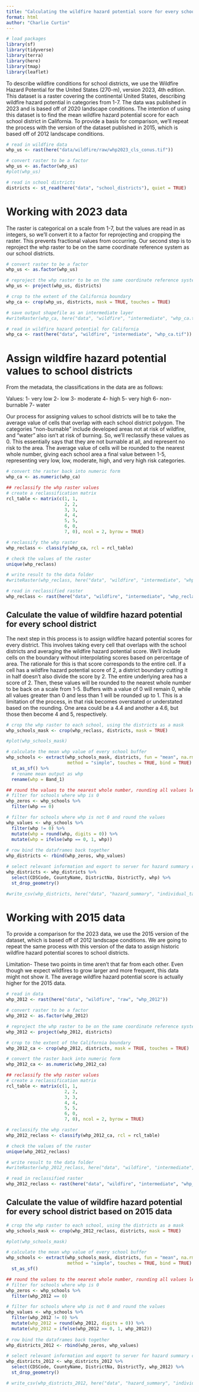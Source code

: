 ```yaml
---
title: "Calculating the wildfire hazard potential score for every school district"
format: html
author: "Charlie Curtin"
---
```


```r
# load packages
library(sf)
library(tidyverse)
library(terra)
library(here)
library(tmap)
library(leaflet)
```

To describe wildfire conditions for school districts, we use the Wildfire Hazard Potential for the United States (270-m), version 2023, 4th edition. This dataset is a raster covering the continental United States, describing wildfire hazard potential in categories from 1-7. The data was published in 2023 and is based off of 2020 landscape conditions. The intention of using this dataset is to find the mean wildfire hazard potential score for each school district in California. To provide a basis for comparison, we'll repeat the process with the version of the dataset published in 2015, which is based off of 2012 landscape conditions.

```r
# read in wildfire data
whp_us <- rast(here("data/wildfire/raw/whp2023_cls_conus.tif"))

# convert raster to be a factor
whp_us <- as.factor(whp_us)
#plot(whp_us)

# read in school districts
districts <- st_read(here("data", "school_districts"), quiet = TRUE)
```

# Working with 2023 data

The raster is categorical on a scale from 1-7, but the values are read in as integers, so we'll convert it to a factor for reprojecting and cropping the raster. This prevents fractional values from occurring. Our second step is to reproject the whp raster to be on the same coordinate reference system as our school districts.

```r
# convert raster to be a factor
whp_us <- as.factor(whp_us)

# reproject the whp raster to be on the same coordinate reference system as the California polygon
whp_us <- project(whp_us, districts)

# crop to the extent of the California boundary
whp_ca <- crop(whp_us, districts, mask = TRUE, touches = TRUE)

# save output shapefile as an intermediate layer
#writeRaster(whp_ca, here("data", "wildfire", "intermediate", "whp_ca.tif"))

# read in wildfire hazard potential for California
whp_ca <- rast(here("data", "wildfire", "intermediate", "whp_ca.tif"))
```

# Assign wildfire hazard potential values to school districts

From the metadata, the classifications in the data are as follows:

Values:
1- very low
2- low
3- moderate
4- high
5- very high
6- non-burnable
7- water

Our process for assigning values to school districts will be to take the average value of cells that overlap with each school district polygon. The categories "non-burnable" include developed areas not at risk of wildfire, and "water" also isn't at risk of burning. So, we'll reclassify these values as 0. This essentially says that they are not burnable at all, and represent no risk to the area. The average value of cells will be rounded to the nearest whole number, giving each school area a final value between 1-5, representing very low, low, moderate, high, and very high risk categories. 

```r
# convert the raster back into numeric form
whp_ca <- as.numeric(whp_ca)

## reclassify the whp raster values
# create a reclassification matrix
rcl_table <- matrix(c(1, 1,
                      2, 2,
                      3, 3,
                      4, 4,
                      5, 5,
                      6, 0,
                      7, 0), ncol = 2, byrow = TRUE)

# reclassify the whp raster
whp_reclass <- classify(whp_ca, rcl = rcl_table)

# check the values of the raster
unique(whp_reclass)

# write result to the data folder
#writeRaster(whp_reclass, here("data", "wildfire", "intermediate", "whp_reclass.tif"), overwrite = TRUE)

# read in reclassified raster
whp_reclass <- rast(here("data", "wildfire", "intermediate", "whp_reclass.tif"))
```

## Calculate the value of wildfire hazard potential for every school district

The next step in this process is to assign wildfire hazard potential scores for every district. This involves taking every cell that overlaps with the school districts and averaging the wildfire hazard potential score. We'll include cells on the boundary without interpolating scores based on percentage of area. The rationale for this is that score corresponds to the entire cell. If a cell has a wildfire hazard potential score of 2, a district boundary cutting it in half doesn't also divide the score by 2. The entire underlying area has a score of 2. Then, these values will be rounded to the nearest whole number to be back on a scale from 1-5. Buffers with a value of 0 will remain 0, while all values greater than 0 and less than 1 will be rounded up to 1. This is a limitation of the process, in that risk becomes overstated or understated based on the rounding. One area could be a 4.4 and another a 4.6, but those then become 4 and 5, respectively.

```r
# crop the whp raster to each school, using the districts as a mask
whp_schools_mask <- crop(whp_reclass, districts, mask = TRUE)

#plot(whp_schools_mask)

# calculate the mean whp value of every school buffer
whp_schools <- extract(whp_schools_mask, districts, fun = "mean", na.rm = TRUE, 
                       method = "simple", touches = TRUE, bind = TRUE) %>% 
  st_as_sf() %>% 
  # rename mean output as whp
  rename(whp = Band_1)

## round the values to the nearest whole number, rounding all values less than 1 but greater than 0 up to 1
# filter for schools where whp is 0
whp_zeros <- whp_schools %>% 
  filter(whp == 0)

# filter for schools where whp is not 0 and round the values
whp_values <- whp_schools %>% 
  filter(whp != 0) %>%
  mutate(whp = round(whp, digits = 0)) %>%
  mutate(whp = ifelse(whp == 0, 1, whp))
  
# row bind the dataframes back together
whp_districts <- rbind(whp_zeros, whp_values)

# select relevant information and export to server for hazard summary calculation
whp_districts <- whp_districts %>% 
  select(CDSCode, CountyName, DistrictNa, DistrictTy, whp) %>% 
  st_drop_geometry()

#write_csv(whp_districts, here("data", "hazard_summary", "individual_tables", "districts_whp.csv"))
```

# Working with 2015 data

To provide a comparison for the 2023 data, we use the 2015 version of the dataset, which is based off of 2012 landscape conditions. We are going to repeat the same process with this version of the data to assign historic wildfire hazard potential scores to school districts.

Limitation- These two points in time aren't that far from each other. Even though we expect wildfires to grow larger and more frequent, this data might not show it. The average wildfire hazard potential score is actually higher for the 2015 data.

```r
# read in data
whp_2012 <- rast(here("data", "wildfire", "raw", "whp_2012"))

# convert raster to be a factor
whp_2012 <- as.factor(whp_2012)

# reproject the whp raster to be on the same coordinate reference system as the California polygon
whp_2012 <- project(whp_2012, districts)

# crop to the extent of the California boundary
whp_2012_ca <- crop(whp_2012, districts, mask = TRUE, touches = TRUE)

# convert the raster back into numeric form
whp_2012_ca <- as.numeric(whp_2012_ca)

## reclassify the whp raster values
# create a reclassification matrix
rcl_table <- matrix(c(1, 1,
                      2, 2,
                      3, 3,
                      4, 4,
                      5, 5,
                      6, 0,
                      7, 0), ncol = 2, byrow = TRUE)

# reclassify the whp raster
whp_2012_reclass <- classify(whp_2012_ca, rcl = rcl_table)

# check the values of the raster
unique(whp_2012_reclass)

# write result to the data folder
#writeRaster(whp_2012_reclass, here("data", "wildfire", "intermediate", "whp_2012_reclass.tif"), overwrite = TRUE)

# read in reclassified raster
whp_2012_reclass <- rast(here("data", "wildfire", "intermediate", "whp_2012_reclass.tif"))
```

## Calculate the value of wildfire hazard potential for every school district based on 2015 data

```r
# crop the whp raster to each school, using the districts as a mask
whp_schools_mask <- crop(whp_2012_reclass, districts, mask = TRUE)

#plot(whp_schools_mask)

# calculate the mean whp value of every school buffer
whp_schools <- extract(whp_schools_mask, districts, fun = "mean", na.rm = TRUE, 
                       method = "simple", touches = TRUE, bind = TRUE) %>% 
  st_as_sf()

## round the values to the nearest whole number, rounding all values less than 1 but greater than 0 up to 1
# filter for schools where whp is 0
whp_zeros <- whp_schools %>% 
  filter(whp_2012 == 0)

# filter for schools where whp is not 0 and round the values
whp_values <- whp_schools %>% 
  filter(whp_2012 != 0) %>%
  mutate(whp_2012 = round(whp_2012, digits = 0)) %>%
  mutate(whp_2012 = ifelse(whp_2012 == 0, 1, whp_2012))
  
# row bind the dataframes back together
whp_districts_2012 <- rbind(whp_zeros, whp_values)

# select relevant information and export to server for hazard summary calculation
whp_districts_2012 <- whp_districts_2012 %>% 
  select(CDSCode, CountyName, DistrictNa, DistrictTy, whp_2012) %>% 
  st_drop_geometry()

# write_csv(whp_districts_2012, here("data", "hazard_summary", "individual_tables", "districts_whp_2012.csv"))
```

